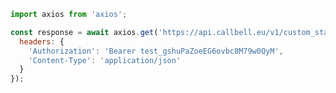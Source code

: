 ```js
import axios from 'axios';

const response = await axios.get('https://api.callbell.eu/v1/custom_statuses/0d6041a2-8b88-49ec-a99b-a88a078a16c1', {
  headers: {
    'Authorization': 'Bearer test_gshuPaZoeEG6ovbc8M79w0QyM',
    'Content-Type': 'application/json'
  }
});

```